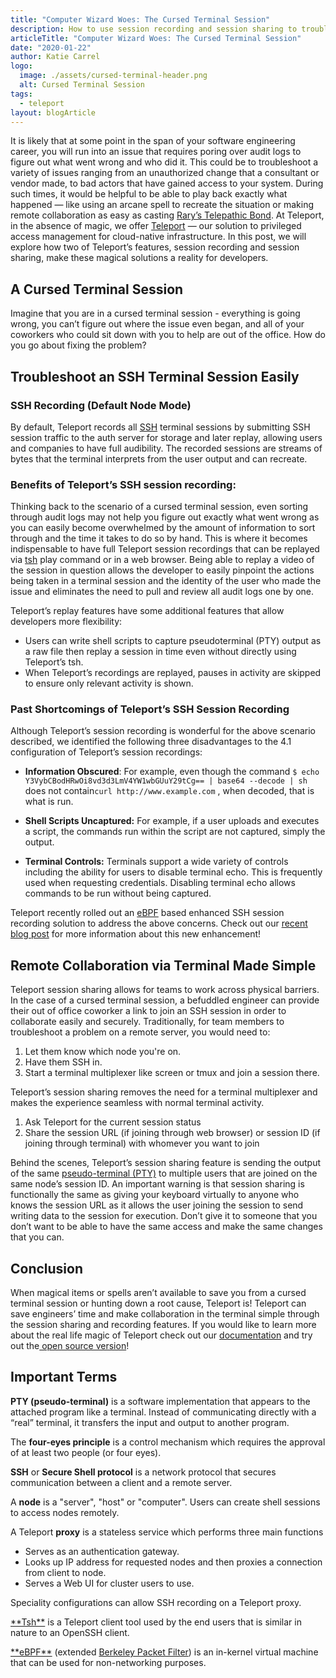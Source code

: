 ```yaml
---
title: "Computer Wizard Woes: The Cursed Terminal Session"
description: How to use session recording and session sharing to troubleshoot an SSH Terminal Session Easily
articleTitle: "Computer Wizard Woes: The Cursed Terminal Session"
date: "2020-01-22"
author: Katie Carrel
logo:
  image: ./assets/cursed-terminal-header.png
  alt: Cursed Terminal Session
tags:
  - teleport
layout: blogArticle
---
```


It is likely that at some point in the span of your software engineering career, you will run into an issue that requires poring over audit
logs to figure out what went wrong and who did it. This could be to troubleshoot a variety of issues ranging from an unauthorized change
that a consultant or vendor made, to bad actors that have gained access to your system. During such times, it would be helpful to be able to
play back exactly what happened — like using an arcane spell to recreate the situation or making remote collaboration as easy as casting
[Rary’s Telepathic Bond](https://forgottenrealms.fandom.com/wiki/Rary%27s_telepathic_bond). At Teleport, in the absence of magic, we offer
[Teleport](https://goteleport.com/how-it-works/) — our solution to privileged access management for cloud-native infrastructure. In this post, we will
explore how two of Teleport’s features, session recording and session sharing, make these magical solutions a reality for developers.

## A Cursed Terminal Session

Imagine that you are in a cursed terminal session - everything is going wrong, you can’t figure out where the issue even began, and all of
your coworkers who could sit down with you to help are out of the office. How do you go about fixing the problem?

## Troubleshoot an SSH Terminal Session Easily

### SSH Recording (Default Node Mode)

<BlogImage
  src="./assets/cursed-terminal-1.png"
  width="100%"
  alt="Troubleshoot an SSH Terminal Session Easily"
/>

By default, Teleport records all <a href="#one">SSH</a> terminal sessions by submitting SSH session traffic to the auth server for storage
and later replay, allowing users and companies to have full audibility. The recorded sessions are streams of bytes that the terminal
interprets from the user output and can recreate.

### Benefits of Teleport’s SSH session recording:

Thinking back to the scenario of a cursed terminal session, even sorting through audit logs may not help you figure out exactly what went
wrong as you can easily become overwhelmed by the amount of information to sort through and the time it takes to do so by hand. This is
where it becomes indispensable to have full Teleport session recordings that can be replayed via <a href="#two">tsh</a> play command or in a
web browser. Being able to replay a video of the session in question allows the developer to easily pinpoint the actions being taken in a
terminal session and the identity of the user who made the issue and eliminates the need to pull and review all audit logs one by one.

Teleport’s replay features have some additional features that allow developers more flexibility:

- Users can write shell scripts to capture pseudoterminal (PTY) output as a raw file then replay a session in time even without directly
  using Teleport’s tsh.
- When Teleport’s recordings are replayed, pauses in activity are skipped to ensure only relevant activity is shown.

### Past Shortcomings of Teleport’s SSH Session Recording

Although Teleport’s session recording is wonderful for the above scenario described, we identified the following three disadvantages to the
4.1 configuration of Teleport’s session recordings:

- **Information Obscured**: For example, even though the command
  `$ echo Y3VybCBodHRwOi8vd3d3LmV4YW1wbGUuY29tCg== | base64 --decode | sh` does not contain`curl http://www.example.com` , when decoded, that
  is what is run.

- **Shell Scripts Uncaptured:**
  For example, if a user uploads and executes a script, the commands run within the
  script are not captured, simply the output.
- **Terminal Controls:** Terminals support a wide variety of controls including the ability for users to
  disable terminal echo. This is frequently used when requesting credentials. Disabling
  terminal echo allows commands to be run without being captured.

Teleport recently rolled out an <a href="#three">eBPF</a> based enhanced SSH session recording solution to address the above concerns. Check
out our [recent blog post](/teleport-release-4-2/) for more information about this new enhancement!

## Remote Collaboration via Terminal Made Simple

<BlogImage
  src="./assets/cursed-terminal-3.png"
  width="100%"
  alt="Troubleshoot an SSH Terminal Session"
/>

Teleport session sharing allows for teams to work across physical barriers. In the case of a cursed terminal session, a befuddled engineer
can provide their out of office coworker a link to join an SSH session in order to collaborate easily and securely. Traditionally, for team
members to troubleshoot a problem on a remote server, you would need to:

1. Let them know which node you're on.
2. Have them SSH in.
3. Start a terminal multiplexer like screen or tmux and join a session there.

Teleport’s session sharing removes the need for a terminal multiplexer and makes the experience seamless with normal terminal activity.

1. Ask Teleport for the current session status
   <BlogImage
     src="./assets/cursed-terminal-4.png"
     width="100%"
     alt="Teleport for the current session status"
   />
2. Share the session URL (if joining through web browser) or session ID (if joining through terminal) with whomever you want to join
   <BlogImage
     src="./assets/cursed-terminal-5.png"
     width="100%"
     alt="Teleport Share Session"
   />

Behind the scenes, Teleport’s session sharing feature is sending the output of the same <a href="#four">pseudo-terminal (PTY)</a> to multiple users that are joined on the same node’s session ID. An important warning is that session sharing is functionally the same as giving your keyboard virtually to anyone who knows the session URL as it allows the user joining the session to send writing data to the session for execution. Don’t give it to someone that you don’t want to be able to have the same access and make the same changes that you can.

<EmailSubscribeViolet />

## Conclusion

When magical items or spells aren’t available to save you from a cursed terminal session or hunting down a root cause, Teleport is! Teleport can save engineers’ time and make collaboration in the terminal simple through the session sharing and recording features. If you would like to learn more about the real life magic of Teleport check out our [documentation](https://goteleport.com/docs/intro/) and try out the[ open source version](https://goteleport.com/teleport/download)!

## Important Terms

<p id="four">
  <b>PTY (pseudo-terminal)</b> is a software implementation that appears to the
  attached program like a terminal. Instead of communicating directly with a
  “real” terminal, it transfers the input and output to another program.
</p>

The **four-eyes principle** is a control mechanism which requires the approval of at least two people (or four eyes).

<p id="one">
  <b>SSH</b> or <b>Secure Shell protocol</b> is a network protocol that secures
  communication between a client and a remote server.
</p>

A **node** is a "server", "host" or "computer". Users can create shell sessions to access nodes remotely.

A Teleport **proxy** is a stateless service which performs three main functions

- Serves as an authentication gateway.
- Looks up IP address for requested nodes and then proxies a connection from client to node.
- Serves a Web UI for cluster users to use.

Speciality configurations can allow SSH recording on a Teleport proxy.

<p id="two">
  <a href="https://goteleport.com/docs/architecture/overview/">**Tsh**</a>
  is a Teleport client tool used by the end users that is similar in nature to an
  OpenSSH client.
</p>

<p id="three">
  <a href="https://lwn.net/Articles/740157/">**eBPF**</a> (extended <a href="https://en.wikipedia.org/wiki/Berkeley_Packet_Filter">Berkeley Packet Filter</a>) is an in-kernel virtual machine that can be used for non-networking
  purposes.
</p>

